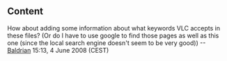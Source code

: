 == Content ==

How about adding some information about what keywords VLC accepts in these files? (Or do I have to use google to find those pages as well as this one (since the local search engine doesn't seem to be very good)) --[[User:Baldrian|Baldrian]] 15:13, 4 June 2008 (CEST)